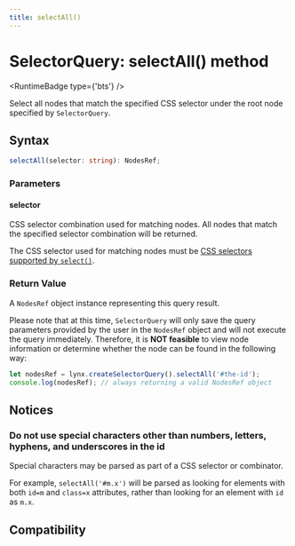 ```yaml
---
title: selectAll()
---
```



# SelectorQuery: selectAll() method

<RuntimeBadge type={'bts'} />

Select all nodes that match the specified CSS selector under the root node specified by `SelectorQuery`.

## Syntax

```ts
selectAll(selector: string): NodesRef;
```

### Parameters

#### selector

CSS selector combination used for matching nodes. All nodes that match the specified selector combination will be returned.

The CSS selector used for matching nodes must be [CSS selectors supported by `select()`](./selector-query-select.mdx#selector).

### Return Value

A `NodesRef` object instance representing this query result.

Please note that at this time, `SelectorQuery` will only save the query parameters provided by the user in the `NodesRef` object and will not execute the query immediately. Therefore, it is **NOT feasible** to view node information or determine whether the node can be found in the following way:

```js
let nodesRef = lynx.createSelectorQuery().selectAll('#the-id');
console.log(nodesRef); // always returning a valid NodesRef object
```

## Notices

### Do not use special characters other than numbers, letters, hyphens, and underscores in the id

Special characters may be parsed as part of a CSS selector or combinator.

For example, `selectAll('#m.x')` will be parsed as looking for elements with both `id=m` and `class=x` attributes, rather than looking for an element with `id` as `m.x`.

## Compatibility


<LegacyCompatTable metadata="lynx-api/selector-query/selectAll" />
